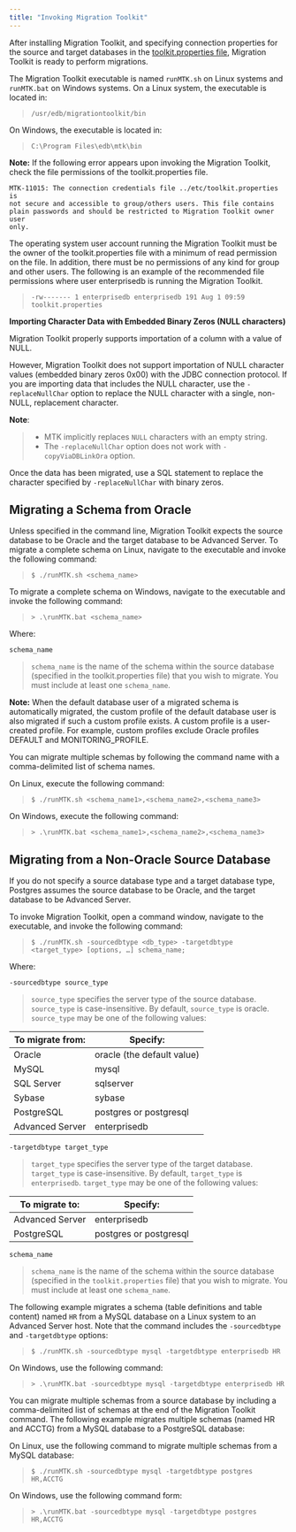 ```yaml
---
title: "Invoking Migration Toolkit"
---
```


<div id="invoking_mtk" class="registered_link"></div>

After installing Migration Toolkit, and specifying connection properties for the source and target databases in the [toolkit.properties file](06_building_toolkit.properties_file/#building_toolkit_properties_file), Migration Toolkit is ready to perform migrations.

The Migration Toolkit executable is named `runMTK.sh` on Linux systems and `runMTK.bat` on Windows systems. On a Linux system, the executable is located in:

> `/usr/edb/migrationtoolkit/bin`

On Windows, the executable is located in:

> `C:\Program Files\edb\mtk\bin`

**Note:** If the following error appears upon invoking the Migration Toolkit, check the file permissions of the toolkit.properties file.

```
MTK-11015: The connection credentials file ../etc/toolkit.properties is
not secure and accessible to group/others users. This file contains
plain passwords and should be restricted to Migration Toolkit owner user
only.
```

The operating system user account running the Migration Toolkit must be the owner of the toolkit.properties file with a minimum of read permission on the file. In addition, there must be no permissions of any kind for group and other users. The following is an example of the recommended file permissions where user enterprisedb is running the Migration Toolkit.

> `-rw------- 1 enterprisedb enterprisedb 191 Aug 1 09:59 toolkit.properties`

**Importing Character Data with Embedded Binary Zeros (NULL characters)**

Migration Toolkit properly supports importation of a column with a value of NULL.

However, Migration Toolkit does not support importation of NULL character values (embedded binary zeros 0x00) with the JDBC connection protocol. If you are importing data that includes the NULL character, use the `-replaceNullChar` option to replace the NULL character with a single, non-NULL, replacement character.

**Note**:

> -   MTK implicitly replaces `NULL` characters with an empty string.
> -   The `-replaceNullChar` option does not work with `-copyViaDBLinkOra` option.

Once the data has been migrated, use a SQL statement to replace the character specified by `-replaceNullChar` with binary zeros.

## Migrating a Schema from Oracle

Unless specified in the command line, Migration Toolkit expects the source database to be Oracle and the target database to be Advanced Server. To migrate a complete schema on Linux, navigate to the executable and invoke the following command:

> `$ ./runMTK.sh <schema_name>`

To migrate a complete schema on Windows, navigate to the executable and invoke the following command:

> `> .\runMTK.bat <schema_name>`

Where:

`schema_name`

> `schema_name` is the name of the schema within the source database (specified in the toolkit.properties file) that you wish to migrate. You must include at least one `schema_name`.

**Note:** When the default database user of a migrated schema is automatically migrated, the custom profile of the default database user is also migrated if such a custom profile exists. A custom profile is a user-created profile. For example, custom profiles exclude Oracle profiles DEFAULT and MONITORING_PROFILE.

You can migrate multiple schemas by following the command name with a comma-delimited list of schema names.

On Linux, execute the following command:

> `$ ./runMTK.sh <schema_name1>,<schema_name2>,<schema_name3>`

On Windows, execute the following command:

> `> .\runMTK.bat <schema_name1>,<schema_name2>,<schema_name3>`

<div id="migrate_non_oracle" class="registered_link"></div>

## Migrating from a Non-Oracle Source Database

If you do not specify a source database type and a target database type, Postgres assumes the source database to be Oracle, and the target database to be Advanced Server.

To invoke Migration Toolkit, open a command window, navigate to the executable, and invoke the following command:

> `$ ./runMTK.sh -sourcedbtype <db_type> -targetdbtype <target_type> [options, …] schema_name;`

Where:

`-sourcedbtype source_type`

> `source_type` specifies the server type of the source database. `source_type` is case-insensitive. By default, `source_type` is oracle. `source_type` may be one of the following values:

| To migrate from: | Specify:                   |
| ---------------- | -------------------------- |
| Oracle           | oracle (the default value) |
| MySQL            | mysql                      |
| SQL Server       | sqlserver                  |
| Sybase           | sybase                     |
| PostgreSQL       | postgres or postgresql     |
| Advanced Server  | enterprisedb               |

`-targetdbtype target_type`

> `target_type` specifies the server type of the target database. `target_type` is case-insensitive. By default, `target_type` is `enterprisedb`. `target_type` may be one of the following values:

| To migrate to:  | Specify:               |
| --------------- | ---------------------- |
| Advanced Server | enterprisedb           |
| PostgreSQL      | postgres or postgresql |

`schema_name`

> `schema_name` is the name of the schema within the source database (specified in the `toolkit.properties` file) that you wish to migrate. You must include at least one `schema_name`.

The following example migrates a schema (table definitions and table content) named `HR` from a MySQL database on a Linux system to an Advanced Server host. Note that the command includes the `‑sourcedbtype` and `-targetdbtype` options:

> `$ ./runMTK.sh -sourcedbtype mysql -targetdbtype enterprisedb HR`

On Windows, use the following command:

> `> .\runMTK.bat -sourcedbtype mysql -targetdbtype enterprisedb HR`

You can migrate multiple schemas from a source database by including a comma-delimited list of schemas at the end of the Migration Toolkit command. The following example migrates multiple schemas (named HR and ACCTG) from a MySQL database to a PostgreSQL database:

On Linux, use the following command to migrate multiple schemas from a MySQL database:

> `$ ./runMTK.sh -sourcedbtype mysql -targetdbtype postgres HR,ACCTG`

On Windows, use the following command form:

> `> .\runMTK.bat -sourcedbtype mysql -targetdbtype postgres HR,ACCTG`
